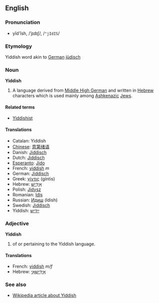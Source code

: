 ==English==
===Pronunciation===
*yĭd'ĭsh, /ˈjɪdɪʃ/, /<tt>"jIdIS</tt>/

===Etymology===
Yiddish word akin to [[German]] [[jüdisch]]

===Noun===
'''Yiddish'''

#A language derived from [[Middle High German]] and written in [[Hebrew]] characters which is used mainly among [[Ashkenazi|Ashkenazic]] [[Jew|Jews]].

====Related terms====
*[[Yiddishist]]

====Translations====
*Catalan: Yiddish
*[[Chinese]]: [[意第绪语]]
*Danish: [[Jiddisch]]
*Dutch: [[Jiddisch]]
*[[Esperanto]]: [[Jido]]
*French: [[yiddish]] ''m''
*German: [[Jiddisch]]
*Greek: [[γίντις]] (g&iacute;ntis)
*Hebrew: [[אידיש|אִידִישׁ]]
*Polish: [[Jidysz]]
*Romanian: [[Idiş]]
*Russian: [[Идиш]] (Idish)
*Swedish: [[Jiddisch]]
*Yiddish: [[ייִדיש]]

===Adjective===
'''Yiddish'''

# of or pertaining to the Yiddish language.

====Translations====

*French: [[yiddish]] ''m/f''
*Hebrew: [[אידישאי|אִידִישָׁאִי]]

===See also===
*[[w:Yiddish language|Wikipedia article about Yiddish]]